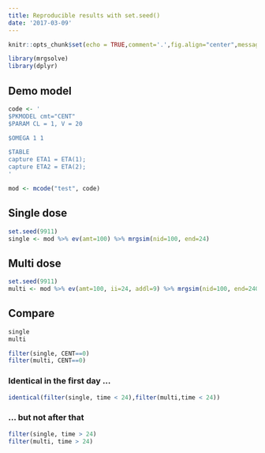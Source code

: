 ```yaml
---
title: Reproducible results with set.seed()
date: '2017-03-09'
---
```


```r
knitr::opts_chunk$set(echo = TRUE,comment='.',fig.align="center",message=FALSE,cache=TRUE, autodep=TRUE)
```

```r
library(mrgsolve)
library(dplyr)
```


## Demo model
```r
code <- '
$PKMODEL cmt="CENT"
$PARAM CL = 1, V = 20

$OMEGA 1 1

$TABLE
capture ETA1 = ETA(1);
capture ETA2 = ETA(2);
'
```


```r
mod <- mcode("test", code)
```

## Single dose

```r
set.seed(9911)
single <- mod %>% ev(amt=100) %>% mrgsim(nid=100, end=24)

```

## Multi dose 
```r
set.seed(9911)
multi <- mod %>% ev(amt=100, ii=24, addl=9) %>% mrgsim(nid=100, end=240)
```



## Compare
```r
single
multi
```

```r
filter(single, CENT==0)
filter(multi, CENT==0)
```





### Identical in the first day ...
```r
identical(filter(single, time < 24),filter(multi,time < 24))
```

### ... but not after that
```r
filter(single, time > 24)
filter(multi, time > 24)
```






